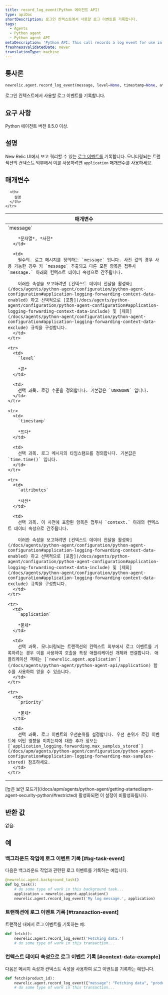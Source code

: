 ```yaml
---
title: record_log_event(Python 에이전트 API)
type: apiDoc
shortDescription: 로그인 컨텍스트에서 사용할 로그 이벤트를 기록합니다.
tags:
  - Agents
  - Python agent
  - Python agent API
metaDescription: 'Python API: This call records a log event for use in logging in context.'
freshnessValidatedDate: never
translationType: machine
---
```


## 통사론

```py
newrelic.agent.record_log_event(message, level=None, timestamp=None, attributes=None, application=None, priority=None)
```

로그인 컨텍스트에서 사용할 로그 이벤트를 기록합니다.

## 요구 사항

Python 에이전트 버전 8.5.0 이상.

## 설명

New Relic UI에서 보고 쿼리할 수 있는 [로그 이벤트를](/docs/logs/logs-context/configure-logs-context-python) 기록합니다. 모니터링되는 트랜잭션의 컨텍스트 외부에서 이를 사용하려면 `application` 매개변수를 사용하세요.

## 매개변수

<table>
  <thead>
    <tr>
      <th width="25%">
        매개변수
      </th>

      <th>
        설명
      </th>
    </tr>
  </thead>

  <tbody>
    <tr>
      <td>
        `message`

        *문자열*, *사전*
      </td>

      <td>
        필수의. 로그 메시지를 정의하는 `message` 입니다. 사전 값의 경우 사용 가능한 경우 키 `message` 추출되고 다른 모든 항목은 접두사 `message.` 아래의 컨텍스트 데이터 속성으로 간주됩니다.

        이러한 속성을 보고하려면 [컨텍스트 데이터 전달을 활성화](/docs/agents/python-agent/configuration/python-agent-configuration#application-logging-forwarding-context-data-enabled) 하고 선택적으로 [포함](/docs/agents/python-agent/configuration/python-agent-configuration#application-logging-forwarding-context-data-include) 및 [제외](/docs/agents/python-agent/configuration/python-agent-configuration#application-logging-forwarding-context-data-exclude) 규칙을 구성합니다.
      </td>
    </tr>

    <tr>
      <td>
        `level`

        *끈*
      </td>

      <td>
        선택 과목. 로깅 수준을 정의합니다. 기본값은 `UNKNOWN` 입니다.
      </td>
    </tr>

    <tr>
      <td>
        `timestamp`

        *뜨다*
      </td>

      <td>
        선택 과목. 로그 메시지의 타임스탬프를 정의합니다. 기본값은 `time.time()` 입니다.
      </td>
    </tr>

    <tr>
      <td>
        `attributes`

        *사전*
      </td>

      <td>
        선택 과목. 이 사전에 포함된 항목은 접두사 `context.` 아래의 컨텍스트 데이터 속성으로 간주됩니다.

        이러한 속성을 보고하려면 [컨텍스트 데이터 전달을 활성화](/docs/agents/python-agent/configuration/python-agent-configuration#application-logging-forwarding-context-data-enabled) 하고 선택적으로 [포함](/docs/agents/python-agent/configuration/python-agent-configuration#application-logging-forwarding-context-data-include) 및 [제외](/docs/agents/python-agent/configuration/python-agent-configuration#application-logging-forwarding-context-data-exclude) 규칙을 구성합니다.
      </td>
    </tr>

    <tr>
      <td>
        `application`

        *물체*
      </td>

      <td>
        선택 과목. 모니터링되는 트랜잭션의 컨텍스트 외부에서 로그 이벤트를 기록하려는 경우 이를 사용하여 호출을 특정 애플리케이션 개체와 연결합니다. 애플리케이션 객체는 [`newrelic.agent.application`](/docs/agents/python-agent/python-agent-api/application) 함수를 사용하여 얻을 수 있습니다.
      </td>
    </tr>

    <tr>
      <td>
        `priority`

        *물체*
      </td>

      <td>
        선택 과목. 로그 이벤트의 우선순위를 설정합니다. 우선 순위가 로깅 이벤트에 어떤 영향을 미치는지에 대한 추가 정보는 [`application_logging.forwarding.max_samples_stored`](/docs/apm/agents/python-agent/configuration/python-agent-configuration#application-logging-forwarding-max-samples-stored) 참조하세요.
      </td>
    </tr>
  </tbody>
</table>

<Callout variant="important">
  [높은 보안 모드가](/docs/apm/agents/python-agent/getting-started/apm-agent-security-python/#restricted) 활성화되면 이 설정이 비활성화됩니다.
</Callout>

## 반환 값

없음.

## 예

### 백그라운드 작업에 로그 이벤트 기록 [#bg-task-event]

다음은 백그라운드 작업과 관련된 로그 이벤트를 기록하는 예입니다.

```py
@newrelic.agent.background_task()
def bg_task():
    # do some type of work in this background task...
    application = newrelic.agent.application()
    newrelic.agent.record_log_event('My log message.', application)
```

### 트랜잭션에 로그 이벤트 기록 [#transaction-event]

트랜잭션 내에서 로그 이벤트를 기록하는 예:

```py
def fetch():
    newrelic.agent.record_log_event('Fetching data.')
    # do some type of work in this transaction...
```

### 컨텍스트 데이터 속성으로 로그 이벤트 기록 [#context-data-example]

다음은 메시지 속성과 컨텍스트 속성을 사용하여 로그 이벤트를 기록하는 예입니다.

```py
def fetch(product_id):
    newrelic.agent.record_log_event({"message": "Fetching data", "product_id": product_id}, attributes={"thread_id": threading.get_ident()})
    # do some type of work in this transaction...
```